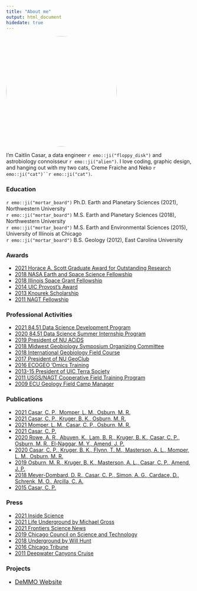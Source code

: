 ```yaml
---
title: "About me"
output: html_document
hidedate: true
---
```


<img alt='Caitlin' width=300 style=' border-radius: 50%;' src='/about/avatar.jpeg' class='avatar-circle' />




I'm Caitlin Casar, a data engineer `r emo::ji("floppy_disk")` and astrobiology connoisseur `r emo::ji("alien")`. I love coding, graphic design, and hanging out with my two cats, Creme Fraiche and Neko `r emo::ji("cat")``r emo::ji("cat")`.



### **Education**
<div class="horizontal_line"></div>


`r emo::ji("mortar_board")` Ph.D.  Earth and Planetary Sciences (2021), Northwestern University<br>
`r emo::ji("mortar_board")` M.S. Earth and Planetary Sciences (2018), Northwestern University<br>
`r emo::ji("mortar_board")` M.S. Earth and Environmental Sciences (2015), University of Illinois at Chicago<br>
`r emo::ji("mortar_board")` B.S. Geology (2012), East Carolina University<br>

### **Awards**
<div class="horizontal_line"></div>

<ul class="gray-bullets">
<li><span>
<a href="https://www.youtube.com/watch?v=FyZVmyG-B8I" target="_blank">2021 Horace A. Scott Graduate Award for Outstanding Research</a>
</span></li>


<li><span>
<a href="https://www.earth.northwestern.edu/about/news/2017-2018/phd-candidate-caitlin-casar-wins-nasa-earth-space-science-fellowship.html" target="_blank">2018 NASA Earth and Space Science Fellowship</a>
</span></li>

<li><span>
<a href="https://isgc.aerospace.illinois.edu/funding/graduate-fellowships/" target="_blank">2018 Illinois Space Grant Fellowship</a>
</span></li>

<li><span>
<a href="https://eaes.uic.edu/news-stories/caitlin-casar-receives-provost-s-award/" >2014 UIC Provost's Award</a>
</span></li>


<li><span>
<a href="" >2013 Knourek Scholarship</a>
</span></li>

<li><span>
<a href="https://nagt.org/nagt/students/usgs_field/11interns.html" >2011 NAGT Fellowship</a>
</span></li>
</ul>



### **Professional Activities**
<div class="horizontal_line"></div>

<ul class="gray-bullets">
<li><span>
<a href="https://www.8451.com/development-program" target="_blank">2021 84.51 Data Science Development Program</a>
</span></li>

<li><span>
<a href="https://www.8451.com/early-career-program" target="_blank">2020 84.51 Data Science Summer Internship Program</a>
</span></li>

<li><span>
<a href="https://sites.northwestern.edu/acids/" target="_blank">2019 President of NU ACiDS</a>
</span></li>


<li><span>
<a href="http://www.midwestgeobiology.org/programs/MWGB2018.pdf" target="_blank">2018 Midwest Geobiology Symposium Organizing Committee</a>
</span></li>

<li><span>
<a href="https://www.darkenergybiosphere.org/education-and-outreach/geobiology-2018-an-international-training-course-in-a-rapidly-evolving-field/" target="_blank">2018 International Geobiology Field Course</a>
</span></li>

<li><span>
<a href="http://nuesc.weebly.com/" target="_blank">2017 President of NU GeoClub</a>
</span></li>

<li><span>
<a href="http://earthcube.org/group/ecogeo/omicsvm" target="_blank">2016 ECOGEO 'Omics Training</a>
</span></li>


<li><span>
<a href="https://eaes.uic.edu/about/terra-society/" target="_blank">2013-15 President of UIC Terra Society</a>
</span></li>


<li><span>
<a href="https://nagt.org/nagt/students/usgs_field/11interns.html" target="_blank">2011 USGS/NAGT Cooperative Field Training Program</a>
</span></li>


<li><span>
<a href="https://geology.ecu.edu/undergraduate-field-course/" target="_blank">2009 ECU Geology Field Camp Manager</a>
</span></li>
</ul>

### **Publications**
<div class="horizontal_line"></div>

<ul class="gray-bullets">
<li><span>
<a href="https://journals.asm.org/doi/full/10.1128/AEM.00832-21" target="_blank">2021 Casar, C. P., Momper, L. M., Osburn, M. R.</a>
</span></li>

<li><span>
<a href="https://www.frontiersin.org/articles/10.3389/fmicb.2021.658988/full" target="_blank">2021 Casar, C. P., Kruger, B. K., Osburn, M. R.</a>
</span></li>

<li><span>
<a href="https://www.biorxiv.org/content/10.1101/2021.05.06.442964v1" target="_blank">2021 Momper, L. M., Casar, C. P., Osburn, M. R.</a>
</span></li>

<li><span>
<a href="https://www.proquest.com/openview/a08a3b5d2880223fd32ca0b7da0f82d0/1?pq-origsite=gscholar&cbl=18750&diss=y" target="_blank">2021 Casar, C. P.</a>
</span></li>

<li><span>
<a href="https://onlinelibrary.wiley.com/doi/full/10.1111/gbi.12420" target="_blank">2020 Rowe, A. R., Abuyen, K., Lam, B. R., Kruger, B. K., Casar, C. P., Osburn, M. R., El-Naggar, M. Y., Amend, J. P.</a>
</span></li>

<li><span>
<a href="https://onlinelibrary.wiley.com/doi/abs/10.1111/gbi.12391" target="_blank">2020 Casar, C. P., Kruger, B. K., Flynn, T. M., Masterson, A. L., Momper, L. M., Osburn, M. R.</a>
</span></li>
<li><span>
<a href="https://www.frontiersin.org/articles/10.3389/feart.2019.00196/full" target="_blank">2019 Osburn, M. R., Kruger, B. K., Masterson, A. L., Casar, C. P., Amend, J. P.</a>
</span></li>
<li><span>
<a href="https://digitaledition.chicagotribune.com/tribune/article_popover.aspx?guid=287013fd-b644-40f1-9d3b-790798d67174" target="_blank">2018 Meyer-Dombard, D. R., Casar, C. P., Simon, A. G., Cardace, D., Schrenk, M. O., Arcilla, C. A.</a>
</span></li>

<li><span>
<a href="https://indigo.uic.edu/articles/thesis/Geobiology_of_the_Zambales_Ophiolite_Philippines_and_Coast_Range_Ophiolite_California/10880495" target="_blank">2015 Casar, C. P.</a>
</span></li>

</ul>


### **Press**
<div class="horizontal_line"></div>

<ul class="gray-bullets">
<li><span>
<a href="https://www.insidescience.org/news/life-lava-caves-ignores-food-surface-eats-rock-instead" target="_blank">2021 Inside Science</a>
</span></li>
<li><span>
<a href="https://www.cell.com/current-biology/fulltext/S0960-9822%2821%2900594-7" target="_blank">2021 Life Underground by Michael Gross</a>
</span></li>
<li><span>
<a href="https://blog.frontiersin.org/2021/04/09/earths-crust-mineralogy-drives-hotspots-for-intraterrestrial-life/" target="_blank">2021 Frontiers Science News</a>
</span></li>
<li><span>
<a href="https://www.c2st.org/subsurface-biofilms-could-hold-clues-to-alien-life-astrobiologists-say/" target="_blank">2019 Chicago Council on Science and Technology</a>
</span></li>
<li><span>
<a href="https://www.npr.org/2019/01/30/689888487/underground-digs-deep-into-the-world-beneath-our-feet" target="_blank">2018 Underground by Will Hunt</a>
</span></li>
<li><span>
<a href="https://digitaledition.chicagotribune.com/tribune/article_popover.aspx?guid=287013fd-b644-40f1-9d3b-790798d67174" target="_blank">2016 Chicago Tribune</a>
</span></li>

<li><span>
<a href="https://deepwatercanyons.wordpress.com/2011/06/11/first-science-cruise-for-caitlin/" target="_blank">2011 Deepwater Canyons Cruise</a>
</span></li>
</ul>

### **Projects**
<div class="horizontal_line"></div>

<ul class="gray-bullets">
<span><li>
<a href="https://demmo.org/" target="_blank" style="font-size: 16px;">DeMMO Website</a>
</span></li>
